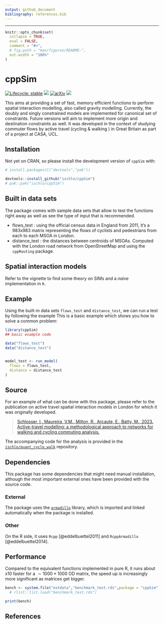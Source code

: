 ```yaml
---
output: github_document
bibliography: references.bib
---
```


------------------------------------------------------------------------

<!-- README.md is generated from README.Rmd. Please edit that file -->

```r
knitr::opts_chunk$set(
  collapse = TRUE,
  eval = FALSE,
  comment = "#>",
  # fig.path = "man/figures/README-",
  out.width = "100%"
)
```

# cppSim

<!-- badges: start -->

[![Lifecycle: stable](https://img.shields.io/badge/lifecycle-stable-brightgreen.svg)](https://lifecycle.r-lib.org/articles/stages.html#stable) ![](https://github.com/ischlo/cppSim/actions/workflows/check-standard.yaml/badge.svg) [![arXiv](https://img.shields.io/badge/arXiv-1234.56789-b31b1b.svg?style=flat-square)](https://arxiv.org/abs/2309.02112)
![](https://github.com/ischlo/cppSim/actions/workflows/rhub.yaml/badge.svg)

<!-- ![](https://github.com/ischlo/cppSim/actions/workflows/test-coverage.yaml/badge.svg) -->

<!-- badges: end -->

This aims at providing a set of fast, memory efficient functions to perform spatial interaction modelling, also called gravity modelling. Currently, the doubly and singly constrained models are implemented for canonical set of constraints. Future versions will aim to implement more origin and destination constraints as well. It was developed in the context of studying commuter flows by active travel (cycling & walking ) in Great Britain as part of a project at CASA, UCL.

## Installation

Not yet on CRAN, so please install the development version of `cppSim` with:

``` r
# install.packages(C("devtools","pak"))

devtools::install_github("ischlo/cppSim")
# pak::pak("ischlo/cppSim")
```

## Built in data sets

The package comes with sample data sets that allow to test the functions right away as well as see the type of input that is recommended.

-   flows_test : using the official census data in England from 2011, it's a 983x983 matrix representing the flows of cyclists and pedestrians from each to each MSOA in London.
-   distance_test : the distances between centroids of MSOAs. Computed with the London road network from OpenStreetMap and using the `cppRouting` package.

## Spatial interaction models

Refer to the vignette to find some theory on SIMs and a *naive* implementation in `R`. 

## Example

Using the built-in data sets `flows_test` and `distance_test`, we can run a test by following the example This is a basic example which shows you how to solve a common problem:

```r
library(cppSim)
## basic example code

data("flows_test")
data("distance_test")


model_test <- run_model(
  flows = flows_test,
  distance = distance_test
)

```

## Source

For an example of what can be done with this package, please refer to the publication on active travel spatial interaction models in London for which it was originally developed.

> [Schlosser, I., Maureira, V.M., Milton, R., Arcaute, E., Batty, M., 2023. Active-travel modelling: a methodological approach to networks for walking and cycling commuting analysis.](http://arxiv.org/abs/2309.02112)

The accompanying code for the analysis is provided in the [`ischlo/quant_cycle_walk`](https://github.com/ischlo/quant_cycle_walk) repository.

## Dependencies

This package has some dependencies that might need manual installation, although the most important external ones have been provided with the source code. 

### External

The package uses the [`armadillo`](https://arma.sourceforge.net) library, which is imported and linked automatically when the package is installed.

### Other

On the R side, it uses `Rcpp` [@eddelbuettel2011] and `RcppArmadillo` [@eddelbuettel2014].

## Performance

Compared to the equivalent functions implemented in pure R, it runs about x10 faster for a $\sim 1000\times 1000$ OD matrix, the speed up is increasingly more significant as matrices get bigger.

```r

bench <- system.file("extdata","benchmark_test.rds",package = "cppSim")
  # rlist::list.load("benchmark_test.rds")

print(bench)

```

## References
